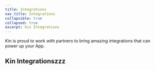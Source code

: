 ```yaml
---
title: Integrations
nav_title: Integrations
collapsible: true
collapsed: true
excerpt: Kin Integrations
---
```


Kin is proud to work with partners to bring amazing integrations that can power up your App.

## Kin Integrationszzz

<div className="mt-8 grid gap-6 md:grid-cols-2">
  <NavCard
    title="Giftery"
    pngFile="giftery"
    subtitle="An amazing ecommerce App / Integration"
    link={{ url: '/docs/integrations/giftery', label: 'Learn more about Giftery' }}
  />
  <NavCard
    title="Buy Modules"
    icon="rocket"
    subtitle="Let your users buy Kin directly in your App"
    link={{ url: '/docs/integrations/buy-modules', label: 'See our Buy Modules here' }}
  />
</div>
